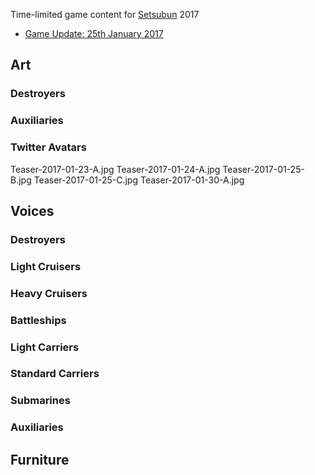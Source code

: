 Time-limited game content for [[wikipedia:Setsubun|Setsubun]] 2017
* [[Thread:521732|Game Update: 25th January 2017]]<!--: new CG, voices, and furniture-->

==Art==
{{SeasonalTOC|art=x|Kiyoshimo|Kazagumo|Uranami|Mizuho|Akashi|Commandant Teste}}
===Destroyers===
{{SeasonalGallery|Kiyoshimo/Setsubun}}
==={{new}}===
{{SeasonalGallery|Kazagumo/Setsubun|Uranami/Setsubun}}
===Auxiliaries===
{{SeasonalGallery|Mizuho/Setsubun}}
==={{new}}===
{{SeasonalGallery|Akashi/Setsubun|Akashi/Kai Setsubun|Commandant Teste/Setsubun}}
===Twitter Avatars===
<gallery spacing="small" bordercolor="transparent" captionalign="center" hideaddbutton="true">
Teaser-2017-01-23-A.jpg
Teaser-2017-01-24-A.jpg
Teaser-2017-01-25-B.jpg
Teaser-2017-01-25-C.jpg
Teaser-2017-01-30-A.jpg
</gallery>

==Voices==
{{SeasonalTOC|Mutsuki|Kisaragi|Hatsuharu|Nenohi|Wakaba|Hatsushimo|Shiratsuyu|Shigure|Murasame|Yuudachi|Urakaze|Hamakaze|Tanikaze|Nowaki|Fubuki|Shikinami|Nagatsuki|Kikuzuki|Mikazuki|Mochizuki|Oboro|Akebono|Sazanami|Ushio|Asashio|Ooshio|Michishio|Arashio|Arare|Kasumi|Kagerou|Shiranui|Kuroshio|Hatsukaze|Maikaze|Teruzuki|Takanami|Asashimo|Libeccio|Kazagumo|Arashi|Hagikaze|Umikaze|Kawakaze|Akatsuki|Hibiki|Ikazuchi|Inazuma|Akigumo|Yuugumo|Makigumo|Naganami|Isokaze|Amatsukaze|Hatsuzuki|Okinami|Oyashio|Yamakaze|Kamikaze|Asakaze|Harukaze|Minazuki|Uranami|Tenryuu|Tatsuta|Yura|Kinu|Abukuma|Yuubari|Agano|Noshiro|Yahagi|Sakawa|Kuma|Kiso|Nagara|Natori|Ooyodo|Prinz Eugen|Myoukou|Nachi|Ashigara|Haguro|Takao|Atago|Maya|Choukai|Tone|Chikuma|Suzuya|Kumano|Kinugasa|Zara|Pola|Nagato|Kongou|Hiei|Haruna|Kirishima|Fusou|Yamashiro|Musashi|Littorio|Roma|Mutsu|Warspite|Iowa|Zuihou|Chitose|Chiyoda|Shouhou|Houshou|Ryuuhou|Akagi|Kaga|Shoukaku|Zuikaku|Katsuragi|Graf Zeppelin|Souryuu|Hiryuu|Saratoga|Aquila|I-19|I-8|Ro-500|I-168|I-58|I-26|Katori|Kashima|Akashi|Akitsushima|Mizuho|Hayasui|Taigei|Commandant Teste|Destroyers=x|Auxiliaries=x}}
===Destroyers===
{{SeasonalQuotes|
{{SeasonalQuotesInclude|Setsubun 2015|Destroyers}}
{{SeasonalQuotesInclude|Setsubun 2016|Destroyers}}
{{SeasonalQuotesNew}}
{{SeasonalQuote|Akatsuki
|ja = もう子供じゃないから、鬼役だってできるのよ！ ……いた、痛いっ！ ふ、ふぇぇぇん！
|en = Since I am not a child anymore, I can even play the demon you know. Ow Ouch. U-Ueeeehhn~
}}
{{SeasonalQuote|Hibiki
|ja = 暁、本当に鬼をやるのか？…そうか。これがお面…。さて、やりますか。Ура！
|en = Akatsuki, are you really going to play the demon? I see. This is the mask. Okay, let's do this. Hurrah!
}}
{{SeasonalQuote|Ikazuchi
|ja = 暁、本当にいいの？ じゃあ行くよ。 鬼はー外、鬼はー外！ ……あれ？ あれれ！？
|en = Akatsuki, are you really okay with this? All right, then here I come. Demons out! Demons out! Huh? Huhuh?
}}
{{SeasonalQuote|Inazuma
|ja = なるべくなら、鬼さんにお豆を投げたくないのです……。し、仕方ないのです。え、えいっ！
|en = If possible, I don't want to throw beans at the demons. I-I have no choice. E-Ey!
}}
{{SeasonalQuote|Akigumo
|ja = 節分ね～恵方巻を食べてる艦むすの図ってのも中々乙なもんだねぇ～。よぉし描いてみよう。熊野さんね～、ふんふん…うぇ！？え、えぇぇぇ！？ 
|en = Setsubun, huh~? Ship girls eating ehoumaki has its own charms, you know. Oh, let's try drawing them. Let's see, Kumano-san. hmhm What? W-Whaaaat!?
}}
{{SeasonalQuote|Yuugumo
|ja = 節分おぶ節分です。夕雲型の今年の鬼は…あら、私？うふふ。いいわよ。さあ皆、投げてきて。 
|en = It's Setsubun of all Setsubuns. Yuugumo-class' demon for this year is .... oh?  Me? U-fufu, it's fine. Okay everyone, start throwing.
}}
{{SeasonalQuote|Makigumo
|ja = 節分ですね〜。今年の鬼は…え、夕雲姉さん？え、えっとね…風雲、代わってあげたら…あ、もうお面付けてる…えええ…ううう… 
|en = It's Setsubun, isn't it? This year's demon is... Oe? Yuugumo-neesan!? Uh -umm yeah.. Kazagumo, why don't you take her place? Huh! She already has her mask on? Ehh? Ohhhh....
}}
{{SeasonalQuote|Naganami
|ja = ほう節分か？いいぜ、がんばっちゃうぜ〜。で？今年の夕雲型代表の鬼さんは誰よ？え、夕雲姉？あちゃ〜誰が投げんのさそれ？ 
|en = Ohh, it's Setsubun. Kay', let's do this! So! Whos' representin' Yuugumo-class' demon this year? ... Huh? Yuugumo-nee? Oh mann, who's even gonna try throwin' that?
}}
{{SeasonalQuote|Isokaze
|ja = 節分か。いや、こういった行事は嫌いではない。我が第十七駆逐隊が投げる鬼役は誰だ？ほほう？そうか。よし、十七駆、全力で参る！ 
|en = Setsubun, huh? No, I don't dislike these kind of events. Who plays the demon part for our 17th Destroyer Division? Oh ho, I see. 17th DesDiv, going with full force!
}}
{{SeasonalQuote|Amatsukaze
|ja = 節分か…私達の水雷戦隊の鬼役は誰？え、神通さん？それはちょっと…あ、時津風！あんたやめなさい！こら！ 
|en = It's Setsubun, huh? Who is the demon for our torpedo squadron? Huh? Jintsuu-san? That's a little... Ah, Tokitsukaze! Stop that! Hey!
}}
{{SeasonalQuote|Hatsuzuki
|ja = 大淀、その豆は…？あ、そうか、節分。鬼役は誰なの？…え、姉さん？！ 
|en = Ooyodo, what are these beans for? Oh, I understand, Setsubun. Who is going to play the demon? Huh? Big Sis?
}}
{{SeasonalQuote|Okinami
|ja = 節分…え、鬼役を木曽さんが？そ…そんな…な…投げられません、む…無理です！え…えい！え、あ…え？ 
|en = Setsubun... Huh? Kiso-san is the demon? N-No way. I-I can't throw this! I-I can't! E-Ey! Huh? Ah... Ehh!?
}}
{{SeasonalQuote|Oyashio
|ja = 節分ですね。黒潮さん、十五駆や十八駆の鬼役は今年はどなたですか？知らない。そう…誰が担当するんだろう… 
|en = It's Setsubun, isn't it. Kuroshio-san, who is the demon for the 15th and 18th DesDiv for this year? You don't know? I wonder who is in charge...?
}}
{{SeasonalQuote|Yamakaze
|ja = 江風…うるさいし。痛い…投げないで…痛い…痛いから…痛いでしょう！ 
|en = Kawakaze... you're noisy. That hurts... stop throwing them... it hurts... that really hurts... I said that hurts!
}}
{{SeasonalQuote|Kamikaze
|ja = もちろん神風型の鬼役は私がやるわ。だってネームシ…いた！いたたた！…も、もう！
|en = Of course, I will be the demon for the Kamikaze-class. Because I am the name sh- Ow! Owowow. G-Geez!
}}
{{SeasonalQuote|Asakaze
|ja = そうか、節分か？よーし、神風姉に…いた！や、やめてよ！何やってんの松風？！？うっ！旗風まで調子にのって！もう、怒ったから！ 
|en = I see, it's Setsubun. All right! Kamikaze-nee,...Owowow! Stop it! What are you doing, Matsukaze!? Ugh, Hatakaze, you're worked up too. Argh, I'm mad now!
}}
{{SeasonalQuote|Harukaze
|ja = 節分なのですね？童心に帰った気持ちになりますね？私達の鬼役は…神風お姉様？あ、皆さんそんなに強く…あ、ああ… 
|en = It's Setsubun, isn't it. It feels like being young again, doesn't it? Our demon is... Kamikaze-oneesama. Everyone, don't throw so hard. Ahhh!!!
}}
{{SeasonalQuote|Minazuki
|ja =うふっ、節分ね。いーねいーねー。え？セッツブーンて、発音違うよ？ん、なんでそんなの自信満々なの？え？ 
|en = Ufun, it's Setsubun! Yeah, nice! Huh, 'Setsubooom~'? Your pronunciation is off... Why do you sound so confident? Uh?
}}
{{SeasonalQuote|Uranami
|ja = 節分？私達の鬼役は誰でしょう？え、三水戦旗艦の…違う？え、二水戦旗艦の方ですか？それは…あの…
|en = Setsubun? Who is our demon? Huh? The third torpedo squadron's flagship... No? Uah? The second torpedo squadron's flagship? That's um...
}}
}}
===Light Cruisers===
{{SeasonalQuotes|
{{SeasonalQuotesInclude|Setsubun 2016|Light Cruisers|Ooyodo}}
{{SeasonalQuotesNew}}
{{SeasonalQuote|Kuma
|ja = 節分だクマ。豆を投げるクマ。目標は……木曾！……はやめて。……大井！……もやめて。ぇえ、多摩だクマ！……多摩、すまんクマ。 
|en =It's Setsubun Kuma. Time to throw beans Kuma. The target is...Kiso! Ah, stop it! Ooi! Jeez, stop that! Ee, Tama then Kuma! Tama, Sorry Kuma. 
}}
{{SeasonalQuote|Kiso
|ja =  何だその豆は?まさか、この木曽を鬼に見立てて投げるってわけじゃないよな?な？ 
|en =What's with those beans? You can't really be thinking that I'm the demon and throwing them at me right? Right? 
}}
{{SeasonalQuote|Nagara
|ja = 今年の鬼さんは誰かなぁ～？　あ、金剛型の……ふむふむ、比叡さんと……き、霧島さん？！　うーん……そうだ！　長良、走り込みがまだ終わってなかった！ 
|en =Who's going to play the Oni this yeear? Ah, someone from the Kongou-class....hmmm hmmm, Hiei-san and...Ki, Kirishima-san?! Alllright...that's it! Nagara isn't done pushing on just yet! 
}}
{{SeasonalQuote|Natori
|ja = 豆撒きですね。五水戦の鬼役は……っ、ふぁっ！　あ、私？　あ、やだっ、痛、痛い！痛いからぁ。や、やめてぇ！　ふぇぇ、助けてぇ～！！ 
|en =These are Maki beans huh? The 5th Torpedo Squad's Oni target should be...Huh? Ah, Me? Oh noooo, ow, ow! That hurts! Stop it! Waaaaaaaaa, someone save me!
}}
{{SeasonalQuote|Ooyodo
|ja = 今年の節分の各艦隊、戦隊の鬼役は…えっと、あれ？鬼役の人事資料がない…あれ？おかしいなぁ、昨日ちゃんと用意しておいたのに。 
|en =For this year's Setsubun the Oni target of each fleet is...umm, what's this? The personnel file saying who the targets were going to be is gone...huh? That's odd, I was sure I had it all set up yesterday... 
}}
}}
===Heavy Cruisers===
{{SeasonalQuotes|
{{SeasonalQuotesInclude|Setsubun 2015|Heavy Cruisers}}
{{SeasonalQuotesInclude|Setsubun 2016|Heavy Cruisers}}
{{SeasonalQuotesNew}}
{{SeasonalQuote|Kinugasa
|ja = 提督、元気してた？そう？節分も、この衣笠さんにお任せだよ！えい！ 
|en =Admiral, are you feeling good? Is that so? Leave this Setsubun all up to me! Ei! 
}}
{{SeasonalQuote|Zara
|ja = セッツブーン？絶対嘘だ！そのイントネーションおかしいって！え、Romaさん何？え、えええ…それも何か… 
|en =Setsuubuun? That's definitely a lie! That intonation is really strange! Eh, what is it Roma-san? Eh, eeeeh... That's a bit... 
}}
{{SeasonalQuote|Pola
|ja = Zara姉様、この行事はセツブンガーでしょう？Pola、Romaさんに聞いて…。え、恵方 Roll Fest？ほんとに？ 
|en =Zara ane-sama, this event is called Setsubungah right? I'll go ask Roma-san then. Eh, Eho Roll Fest? Is that true? 
}}
}}
===Battleships===
{{SeasonalQuotes|
{{SeasonalQuotesInclude|Setsubun 2016|Battleships}}
{{SeasonalQuotesNew}}
{{SeasonalQuote|Mutsu
|ja = え？私も鬼役なの？いいけど… そ。これは鬼の角じゃないの？え？長門が全開でノリノリなの？仕方ないわね。 
|en = Eh? I'm the Oni? Well I guess if you say...so. But you know these aren't Oni horns right? Eh? Nagato is all pumped up for this? I guess we can't help it then. 
}}
{{SeasonalQuote|Warspite
|ja = セツブーン？あの子たち確かそんな風に…Ah! 金剛、セツブーン！Eh? なんで笑うの？どうして？Why?
|en = Setsubun? Come to think of it those kids did mention something like that....Ah Kongou, what's Setsubun? Eh? Why are you laughing? Why? Why? 
}}
{{SeasonalQuote|Iowa
|ja = What? セッツブーン…なにそれ？いや、知らないけど… 
|en = What? Se-tsu-bun? What's that? Naw, I don't know anything about it.... 
}}
}}
===Light Carriers===
{{SeasonalQuotes|
{{SeasonalQuotesInclude|Setsubun 2015|Light Carriers}}
{{SeasonalQuotesInclude|Setsubun 2016|Light Carriers}}
{{SeasonalQuotesNew}}
{{SeasonalQuote|Houshou
|ja = はい！節分用のお豆を全て炒っておきました。足りないようでしたらお知らせくださいね？ 
|en = Yup, I have all the beans ready for Setsubun. Please let me know if you think this is enough. 
}}
{{SeasonalQuote|Ryuuhou
|ja = 節分なんですけど…さすがに空母になった私には潜水艦の子たちは…痛い！え？どうして？いた！いたたたた！も、もう、もうやめて！どうして？もう！ 
|en = It's Setsubun isn't it....Well naturally now that I've become a carrier I'll be safe from those Submarine ki-OW! Eh? Why me? Ow! Owowowowowow! Please, Please stop it! Why is it still me? Jeez! 
}}
}}
===Standard Carriers===
{{SeasonalQuotes|
{{SeasonalQuotesInclude|Setsubun 2016|Standard Carriers}}
{{SeasonalQuotesNew}}
{{SeasonalQuote|Souryuu
|ja = 節分か？いいわね〜楽しいそう！南雲部隊の鬼役は？え、加賀さん！？
|en = Setsubun huh? This is good~ Sounds fun! Who is the demon for the Nagumo Corps? Eh, Kaga-san!? 
}}
{{SeasonalQuote|Hiryuu
|ja = 節分ね？いいんじゃない？鬼は…加賀さんか？誰よ決めた人？提督？赤城さん？
|en = Setsubun huh? Isn't that good? The demon is... Kaga-san? Who picked her? Admiral? Akagi-san? 
}}
{{SeasonalQuote|Saratoga
|ja = これですね！噂のspecialな行事は。セッツブーン！平気です、対策済み。戦闘機隊は直ちに発艦、本艦上空直掩をお願いします。いたっ、いたたっ！ 
|en = So this is it! The special festival. Setsubun! I'm fine, I'm all ready. The planes are launching, I'm leaving the air cover up to you. Ow, ouch!
}}
{{SeasonalQuote|Aquila
|ja = Roma、その「セツブンガー」ってどこから出てきたんです？特にその「ガー」の部分。え、提督は言ってたって？ほんと？ 
|en = Roma, where did that "Setsubunga" saying come from? Especially that "ga" part. Eh, the Admiral said it? Really? 
}}
}}
===Submarines===
{{SeasonalQuotes|
{{SeasonalQuotesInclude|Setsubun 2016|Submarines}}
{{SeasonalQuotesNew}}
{{SeasonalQuote|I-168
|ja = あー、毎年毎年大鯨さんにそんな豆ぶつけたら……。あ、あー。ほら、ほら言ったでしょ。ごめんなさい、泣かないで。 
|en = Ah, every year Taigei-san gets pelted with beans.... Ah, aaah. Look out, I'm telling you to watch out. I'm sorry, please don't cry.
}}
{{SeasonalQuote|I-58
|ja = 節分でち！節分戦深度に浮上！大鯨発見！お豆一番から四番まで…てー！ 
|en = It's Setsubun dechi! Surfacing to Setsubun combat depth, Target Taigei! Beans one through four...fire! 
}}
{{SeasonalQuote|I-26
|ja = ねねねなになに…あ…節分？なるほどね。あたしたち潜水艦の鬼は…大鯨？大変だね…
|en = Hey, Hey, Hey, Sup, sup...huh...Setsubun? Oh I see. So the one playing Oni for us Submarines is....Taigei? That's gonna be rough... 
}}
}}
===Auxiliaries===
{{SeasonalQuotes|
{{SeasonalQuotesInclude|Setsubun 2016|Auxiliaries}}
{{SeasonalQuotesNew}}
{{SeasonalQuote|Taigei
|ja = 節分なんですけど…潜水艦の子たちが…痛い！や、やだ！いた！も、もういやだ！あーやめて！もう降参だからー！
|en = It's Setsubun, isn't it...Oh no, there's those Submarine kids...Ow! Noooo! Ow! Please no more! Noo, stop it! I told you to stop that alreadyyy! 
|note = See [[Seasonal/Setsubun 2017#Submarines|the seasonal lines of the submarines]].
}}
{{SeasonalQuote|Commandant Teste
|ja = これが…あの子たちが言ってたセツブーン？奥深さを感じる素敵な文化です。素晴らしいわ…
|en = This is...what those kids called Setsubun? This marvelous culture makes me feel all kind of deep emotions. It's wonderful. 
}}
}}

==Furniture==
<gallery spacing="small" bordercolor="transparent" captionalign="center" hideaddbutton="true">
</gallery>